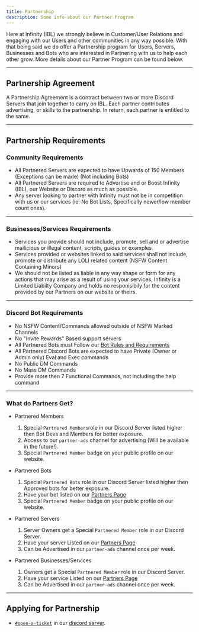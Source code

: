 ---
title: Partnership
description: Some info about our Partner Program
---

Here at Infinity (IBL) we strongly believe in Customer/User Relations and engaging with our Users and other communities in any way possible. 
With that being said we do offer a Partnership program for Users, Servers, Businesses and Bots who are interested in Partnering with us to help each other grow. 
More details about our Partner Program can be found below.

---

## Partnership Agreement
A Partnership Agreement is a contract between two or more Discord Servers that join together to carry on IBL.
Each partner contributes advertising, or skills to the partnership. In return, each partner is entitled to the same. 

---

## Partnership Requirements

### Community Requirements
* All Partnered Servers are expected to have Upwards of 150 Members (Exceptions can be made) (Not including Bots)
* All Partnered Servers are required to Advertise and or Boost Infinity (IBL), our Website or Discord as much as possible.
* Any server looking to partner with Infinity must not be in competition with us or our services (ie: No Bot Lists, Specifically newer/low member count ones).

---

### Businesses/Services Requirements
* Services you provide should not include, promote, sell and or advertise mailicious or illegal content, scripts, guides or examples.
* Services provided or websites linked to said services shall not include, promote or distribute any LOLI related content (NSFW Content Containing Minors)
* We should not be listed as liable in any way shape or form for any actions that may arise as a result of using your services, Infinity is a Limited Liabilty Company and holds no responisibily for the content provided by our Partners on our website or theirs. 

---

### Discord Bot Requirements
* No NSFW Content/Commands allowed outside of NSFW Marked Channels
* No "Invite Rewards" Based support servers
* All Partnered Bots must Follow our [Bot Rules and Requirements](/server/bot-rules/) 
* All Partnered Discord Bots are expected to have Private (Owner or Admin only) Eval and Exec commands
* No Public DM Commands
* No Mass DM Commands
* Provide more then 7 Functional Commands, not including the help command

---

### What do Partners Get?
* Partnered Members
  1. Special `Partnered Members`role in our Discord Server listed higher then Bot Devs and Members for better exposure.
  2. Access to our `partner-ads` channel for advertising (Will be available in the future!).
  3. Special `Partnered Member` badge on your public profile on our website.

* Partnered Bots
  1. Special `Partnered Bots` role in our Discord Server listed higher then Approved bots for better exposure.
  2. Have your bot listed on our [Partners Page](https://infinitybotlist.com/partners)
  3. Special `Partnered Member` badge on your public profile on our website.

* Partnered Servers
  1. Server Owners get a Special `Partnered Member` role in our Discord Server.
  2. Have your server Listed on our [Partners Page](https://infinitybotlist.com/partners)
  3. Can be Advertised in our `partner-ads` channel once per week.

* Partnered Businesses/Services
  1. Owners get a Special `Partnered Member` role in our Discord Server.
  2. Have your service Listed on our [Partners Page](https://infinitybotlist.com/partners)
  3. Can be Advertised in our `partner-ads` channel once per week.


---

## Applying for Partnership
* [`#open-a-ticket`](https://discord.com/channels/758641373074423808/816156732929081366) in our [discord server](https://infinitybotlist.com/discord).
